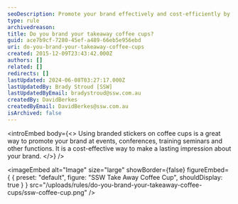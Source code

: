 ```yaml
---
seoDescription: Promote your brand effectively and cost-efficiently by using branded stickers on takeaway coffee cups at events and conferences.
type: rule
archivedreason:
title: Do you brand your takeaway coffee cups?
guid: ace7b9cf-7280-45ef-a489-66eb5e956ebd
uri: do-you-brand-your-takeaway-coffee-cups
created: 2015-12-09T23:43:42.000Z
authors: []
related: []
redirects: []
lastUpdated: 2024-06-08T03:27:17.000Z
lastUpdatedBy: Brady Stroud [SSW]
lastUpdatedByEmail: bradystroud@ssw.com.au
createdBy: DavidBerkes
createdByEmail: DavidBerkes@ssw.com.au
isArchived: false
---
```


<introEmbed
  body={<>
Using branded stickers on coffee cups is a great way to promote your brand at events, conferences, training seminars and other functions. It is a cost-effective way to make a lasting impression about your brand.
  </>}
/>

<imageEmbed
  alt="Image"
  size="large"
  showBorder={false}
  figureEmbed={ {
    preset: "default",
    figure: "SSW Take Away Coffee Cup",
    shouldDisplay: true
  } }
  src="/uploads/rules/do-you-brand-your-takeaway-coffee-cups/ssw-coffee-cup.png"
/>
